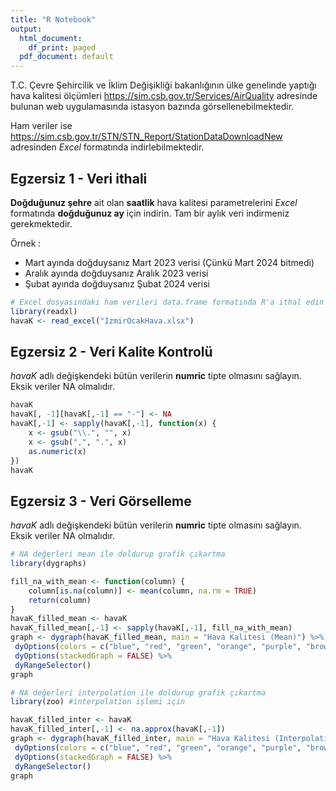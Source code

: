 ---
title: "R Notebook"
output:
  html_document:
    df_print: paged
  pdf_document: default
---

T.C. Çevre Şehircilik ve İklim Değişikliği bakanlığının ülke genelinde yaptığı hava kalitesi
ölçümleri [https://sim.csb.gov.tr/Services/AirQuality](https://sim.csb.gov.tr/Services/AirQuality) adresinde bulunan web uygulamasında istasyon bazında görsellenebilmektedir. 

Ham veriler ise [https://sim.csb.gov.tr/STN/STN_Report/StationDataDownloadNew](https://sim.csb.gov.tr/STN/STN_Report/StationDataDownloadNew) adresinden *Excel* formatında indirlebilmektedir. 

## Egzersiz 1 - Veri ithali

**Doğduğunuz şehre** ait olan **saatlik** hava kalitesi parametrelerini *Excel* formatında **doğduğunuz ay** için indirin. Tam bir aylık veri indirmeniz gerekmektedir.

Örnek :

- Mart ayında doğduysanız Mart 2023 verisi (Çünkü Mart 2024 bitmedi)
- Aralık ayında doğduysanız Aralık 2023 verisi
- Şubat ayında doğduysanız Şubat 2024 verisi

```{r}
# Excel dosyasındaki ham verileri data.frame formatında R'a ithal edin
library(readxl)
havaK <- read_excel("IzmirOcakHava.xlsx")
```

## Egzersiz 2 - Veri Kalite Kontrolü

*havaK* adlı değişkendeki bütün verilerin **numric** tipte olmasını sağlayın. Eksik veriler NA olmalıdır.

```{r}
havaK
havaK[, -1][havaK[,-1] == "-"] <- NA
havaK[,-1] <- sapply(havaK[,-1], function(x) {
    x <- gsub("\\.", "", x)
    x <- gsub(",", ".", x)
    as.numeric(x)
})
havaK

```

## Egzersiz 3 - Veri Görselleme

*havaK* adlı değişkendeki bütün verilerin **numric** tipte olmasını sağlayın. Eksik veriler NA olmalıdır.

```{r}
# NA değerleri mean ile doldurup grafik çıkartma
library(dygraphs)

fill_na_with_mean <- function(column) {
    column[is.na(column)] <- mean(column, na.rm = TRUE)
    return(column)
}
havaK_filled_mean <- havaK
havaK_filled_mean[,-1] <- sapply(havaK[,-1], fill_na_with_mean)
graph <- dygraph(havaK_filled_mean, main = "Hava Kalitesi (Mean)") %>%
 dyOptions(colors = c("blue", "red", "green", "orange", "purple", "brown")) %>%
 dyOptions(stackedGraph = FALSE) %>%
 dyRangeSelector()
graph

# NA değerleri interpolation ile doldurup grafik çıkartma
library(zoo) #interpolation işlemi için

havaK_filled_inter <- havaK
havaK_filled_inter[,-1] <- na.approx(havaK[,-1])
graph <- dygraph(havaK_filled_inter, main = "Hava Kalitesi (Interpolation)") %>%
 dyOptions(colors = c("blue", "red", "green", "orange", "purple", "brown")) %>%
 dyOptions(stackedGraph = FALSE) %>%
 dyRangeSelector()
graph

```
